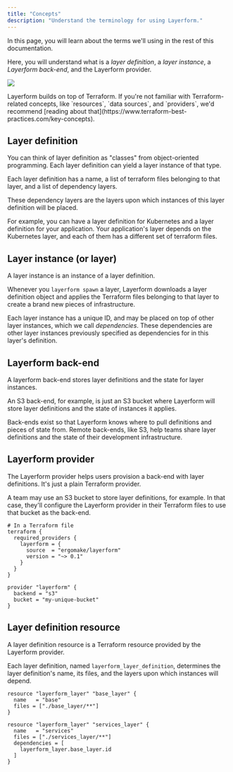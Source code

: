 ```yaml
---
title: "Concepts"
description: "Understand the terminology for using Layerform."
---
```


In this page, you will learn about the terms we'll using in the rest of this documentation.

Here, you will understand what is a _layer definition_, a _layer instance_, a _Layerform back-end_, and the Layerform provider.

![](./images/components.png)

<Note>
    Layerform builds on top of Terraform. If you're not familiar with
    Terraform-related concepts, like `resources`, `data sources`, and
    `providers`, we'd recommend [reading about
    that](https://www.terraform-best-practices.com/key-concepts).
</Note>

## Layer definition

You can think of layer definition as "classes" from object-oriented programming. Each layer definition can yield a layer instance of that type.

Each layer definition has a name, a list of terraform files belonging to that layer, and a list of dependency layers.

These dependency layers are the layers upon which instances of this layer definition will be placed.

For example, you can have a layer definition for Kubernetes and a layer definition for your application. Your application's layer depends on the Kubernetes layer, and each of them has a different set of terraform files.

## Layer instance (or layer)

A layer instance is an instance of a layer definition.

Whenever you `layerform spawn` a layer, Layerform downloads a layer definition object and applies the Terraform files belonging to that layer to create a brand new pieces of infrastructure.

Each layer instance has a unique ID, and may be placed on top of other layer instances, which we call _dependencies_. These dependencies are other layer instances previously specified as dependencies for in this layer's definition.

## Layerform back-end

A layerform back-end stores layer definitions and the state for layer instances.

An S3 back-end, for example, is just an S3 bucket where Layerform will store layer definitions and the state of instances it applies.

Back-ends exist so that Layerform knows where to pull definitions and pieces of state from. Remote back-ends, like S3, help teams share layer definitions and the state of their development infrastructure.

## Layerform provider

The Layerform provider helps users provision a back-end with layer definitions. It's just a plain Terraform provider.

A team may use an S3 bucket to store layer definitions, for example. In that case, they'll configure the Layerform provider in their Terraform files to use that bucket as the back-end.

```hcl
# In a Terraform file
terraform {
  required_providers {
    layerform = {
      source  = "ergomake/layerform"
      version = "~> 0.1"
    }
  }
}

provider "layerform" {
  backend = "s3"
  bucket = "my-unique-bucket"
}
```

## Layer definition resource

A layer definition resource is a Terraform resource provided by the Layerform provider.

Each layer definition, named `layerform_layer_definition`, determines the layer definition's name, its files, and the layers upon which instances will depend.

```hcl
resource "layerform_layer" "base_layer" {
  name   = "base"
  files = ["./base_layer/**"]
}

resource "layerform_layer" "services_layer" {
  name   = "services"
  files = ["./services_layer/**"]
  dependencies = [
    layerform_layer.base_layer.id
  ]
}
```
